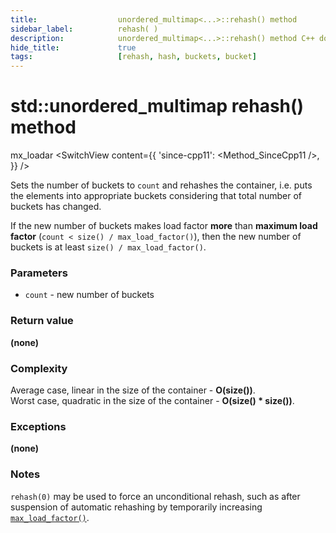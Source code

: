```yaml
---
title:					unordered_multimap<...>::rehash() method
sidebar_label:			rehash( )
description:			unordered_multimap<...>::rehash() method C++ documentation
hide_title:				true
tags:					[rehash, hash, buckets, bucket]
---
```



<!----------------- Codes ---------------------->

<!-- rehash() -->

# std::unordered_multimap rehash() method
mx_loadar
<SwitchView content={{
    'since-cpp11': <Method_SinceCpp11 />,
    }} />

		
Sets the number of buckets to `count` and rehashes the container, i.e. puts the elements into appropriate buckets considering that total number of buckets has changed.


If the new number of buckets makes load factor **more** than **maximum load factor** (`count < size() / max_load_factor()`), then the new number of buckets is at least `size() / max_load_factor()`.

### Parameters

 - `count` - new number of buckets

### Return value

**(none)**

### Complexity

Average case, linear in the size of the container - **O(size())**.  
Worst case, quadratic in the size of the container - **O(size() * size())**.

### Exceptions

**(none)**

### Notes

`rehash(0)` may be used to force an unconditional rehash, such as after suspension of automatic rehashing by temporarily increasing [`max_load_factor()`](/docs/std/containers/maps/unordered-multimap/max_load_factor).
